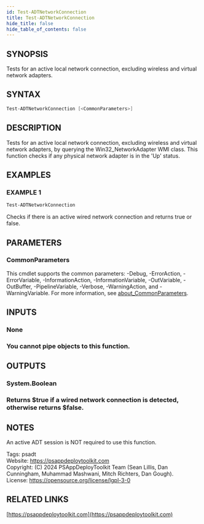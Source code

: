```yaml
---
id: Test-ADTNetworkConnection
title: Test-ADTNetworkConnection
hide_title: false
hide_table_of_contents: false
---
```


## SYNOPSIS

Tests for an active local network connection, excluding wireless and virtual network adapters.

## SYNTAX

```powershell
Test-ADTNetworkConnection [<CommonParameters>]
```

## DESCRIPTION

Tests for an active local network connection, excluding wireless and virtual network adapters, by querying the Win32_NetworkAdapter WMI class.
This function checks if any physical network adapter is in the 'Up' status.

## EXAMPLES

### EXAMPLE 1

```powershell
Test-ADTNetworkConnection
```

Checks if there is an active wired network connection and returns true or false.

## PARAMETERS

### CommonParameters

This cmdlet supports the common parameters: -Debug, -ErrorAction, -ErrorVariable, -InformationAction, -InformationVariable, -OutVariable, -OutBuffer, -PipelineVariable, -Verbose, -WarningAction, and -WarningVariable. For more information, see [about_CommonParameters](http://go.microsoft.com/fwlink/?LinkID=113216).

## INPUTS

### None

### You cannot pipe objects to this function.
## OUTPUTS

### System.Boolean

### Returns $true if a wired network connection is detected, otherwise returns $false.
## NOTES
An active ADT session is NOT required to use this function.

Tags: psadt<br />
Website: https://psappdeploytoolkit.com<br />
Copyright: (C) 2024 PSAppDeployToolkit Team (Sean Lillis, Dan Cunningham, Muhammad Mashwani, Mitch Richters, Dan Gough).<br />
License: https://opensource.org/license/lgpl-3-0

## RELATED LINKS

[https://psappdeploytoolkit.com](https://psappdeploytoolkit.com)

